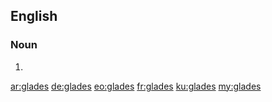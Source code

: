 {{also|Glades}}
==English==

===Noun===
{{head|en|plural}}

# {{plural of|glade|lang=en}}

[[ar:glades]]
[[de:glades]]
[[eo:glades]]
[[fr:glades]]
[[ku:glades]]
[[my:glades]]